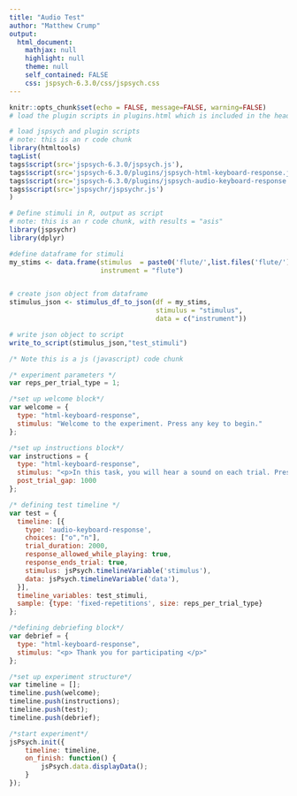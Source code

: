 ```yaml
---
title: "Audio Test"
author: "Matthew Crump"
output:
  html_document:
    mathjax: null
    highlight: null
    theme: null
    self_contained: FALSE
    css: jspsych-6.3.0/css/jspsych.css
---
```



```r
knitr::opts_chunk$set(echo = FALSE, message=FALSE, warning=FALSE)
# load the plugin scripts in plugins.html which is included in the header.
```

```r
# load jspsych and plugin scripts
# note: this is an r code chunk
library(htmltools)
tagList(
tags$script(src='jspsych-6.3.0/jspsych.js'),
tags$script(src='jspsych-6.3.0/plugins/jspsych-html-keyboard-response.js'),
tags$script(src='jspsych-6.3.0/plugins/jspsych-audio-keyboard-response.js'),
tags$script(src='jspsychr/jspsychr.js')
)
```

```r
# Define stimuli in R, output as script 
# note: this is an r code chunk, with results = "asis"
library(jspsychr)
library(dplyr)

#define dataframe for stimuli
my_stims <- data.frame(stimulus  = paste0('flute/',list.files('flute/')),
                       instrument = "flute")


# create json object from dataframe
stimulus_json <- stimulus_df_to_json(df = my_stims,
                                     stimulus = "stimulus",
                                     data = c("instrument"))

# write json object to script
write_to_script(stimulus_json,"test_stimuli")
```


```js
/* Note this is a js (javascript) code chunk

/* experiment parameters */
var reps_per_trial_type = 1;

/*set up welcome block*/
var welcome = {
  type: "html-keyboard-response",
  stimulus: "Welcome to the experiment. Press any key to begin."
};

/*set up instructions block*/
var instructions = {
  type: "html-keyboard-response",
  stimulus: "<p>In this task, you will hear a sound on each trial. Press O or N after hearing the sound. </p>",
  post_trial_gap: 1000
};

/* defining test timeline */
var test = {
  timeline: [{
    type: 'audio-keyboard-response',
    choices: ["o","n"],
    trial_duration: 2000,
    response_allowed_while_playing: true,
    response_ends_trial: true,
    stimulus: jsPsych.timelineVariable('stimulus'),
    data: jsPsych.timelineVariable('data'),
  }],
  timeline_variables: test_stimuli,
  sample: {type: 'fixed-repetitions', size: reps_per_trial_type}
};

/*defining debriefing block*/
var debrief = {
  type: "html-keyboard-response",
  stimulus: "<p> Thank you for participating </p>"
};

/*set up experiment structure*/
var timeline = [];
timeline.push(welcome);
timeline.push(instructions);
timeline.push(test);
timeline.push(debrief);

/*start experiment*/
jsPsych.init({
    timeline: timeline,
    on_finish: function() {
        jsPsych.data.displayData();
    }
});
```
